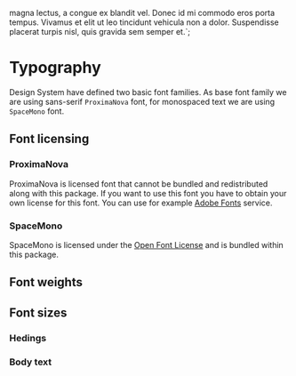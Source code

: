 


magna lectus, a congue ex blandit vel. Donec id mi commodo eros porta tempus. Vivamus et elit ut
leo tincidunt vehicula non a dolor. Suspendisse placerat turpis nisl, quis gravida sem semper et.`;

<Meta title="Theme/Typography" />

# Typography

Design System have defined two basic font families. As base font family we are using sans-serif
`ProximaNova` font, for monospaced text we are using `SpaceMono` font.

## Font licensing

### ProximaNova

ProximaNova is licensed font that cannot be bundled and redistributed along with this package. If you
want to use this font you have to obtain your own license for this font. You can use for example
[Adobe Fonts](https://fonts.adobe.com/fonts/proxima-nova) service.

### SpaceMono

SpaceMono is licensed under the [Open Font License](https://scripts.sil.org/cms/scripts/page.php?site_id=nrsi&id=OFL)
and is bundled within this package.

<FontPalette>
  <FontItem
    title="theme.typography.family.base"
    subtitle="ProximaNova"
    sampleText={lipsum}
    fontFamily={typography.family.base}
  />
  <FontItem
    title="theme.typography.family.mono"
    subtitle="SpaceMono"
    sampleText={lipsum}
    fontFamily={typography.family.mono}
  />
</FontPalette>

## Font weights
<FontPalette>
  <FontItem
    title="theme.typography.weight.light"
    subtitle="Light weight"
    sampleText={lipsum}
    fontWeight={typography.weight.light}
  />
  <FontItem
    title="theme.typography.weight.regular"
    subtitle="Regular weight, monospace font can be used only with regular weight"
    sampleText={lipsum}
    fontWeight={typography.weight.regular}
  />
  <FontItem
    title="theme.typography.weight.medium"
    subtitle="Medium weight"
    sampleText={lipsum}
    fontWeight={typography.weight.medium}
  />
  <FontItem
    title="theme.typography.weight.semibold"
    subtitle="Semibold weight"
    sampleText={lipsum}
    fontWeight={typography.weight.semibold}
  />
  <FontItem
    title="theme.typography.weight.bold"
    subtitle="Bold weight"
    sampleText={lipsum}
    fontWeight={typography.weight.bold}
  />
</FontPalette>

## Font sizes

### Hedings
<FontPalette>
  <FontItem
    title="theme.typography.size.h0"
    subtitle="Document header and other special cases"
    sampleText="Heading H0"
    fontSize={typography.size.h0}
    fontWeight={typography.weight.medium}
  />
  <FontItem
    title="theme.typography.size.h1"
    subtitle="Page-level headers"
    sampleText="Heading H1"
    fontSize={typography.size.h1}
    fontWeight={typography.weight.medium}
    lineHeight={typography.lineHeight.xxl}
  />
  <FontItem
    title="theme.typography.size.h2"
    subtitle="Section and column headers"
    sampleText="Heading H2"
    fontSize={typography.size.h2}
    fontWeight={typography.weight.medium}
    lineHeight={typography.lineHeight.xxl}
  />
  <FontItem
    title="theme.typography.size.h3"
    subtitle="Subsection headers"
    sampleText="Heading H3"
    fontSize={typography.size.h3}
    fontWeight={typography.weight.medium}
    lineHeight={typography.lineHeight.xl}
  />
  <FontItem
    title="theme.typography.size.h4"
    subtitle="Block headers"
    sampleText="Heading H4"
    fontSize={typography.size.h4}
    fontWeight={typography.weight.medium}
    lineHeight={typography.lineHeight.lg}
  />
</FontPalette>

### Body text
<FontPalette>
  <FontItem
    title="theme.typography.size.lg"
    subtitle=""
    sampleText={lipsum}
    fontSize={typography.size.lg}
    lineHeight={typography.lineHeight.lg}
  />
  <FontItem
    title="theme.typography.size.md"
    subtitle=""
    sampleText={lipsum}
    fontSize={typography.size.md}
    lineHeight={typography.lineHeight.md}
  />
</FontPalette>